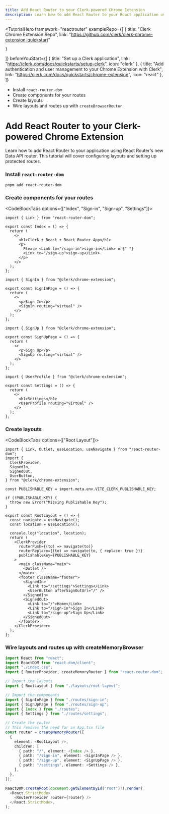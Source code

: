 ```yaml
---
title: Add React Router to your Clerk-powered Chrome Extension
description: Learn how to add React Router to your React application using their Data API router.
---
```


<TutorialHero
  framework="reactrouter"
  exampleRepo={[
    {
      title: "Clerk Chrome Extension Repo",
      link: "https://github.com/clerk/clerk-chrome-extension-quickstart"

    }
  ]}
  beforeYouStart={[
    {
      title: "Set up a Clerk application",
      link: "https://clerk.com/docs/quickstarts/setup-clerk",
      icon: "clerk"
    },
    {
      title: "Add authentication and user management to your Chrome Extension with Clerk",
      link: "https://clerk.com/docs/quickstarts/chrome-extension",
      icon: "react"
    },
  ]}
>
- Install `react-router-dom`
- Create components for your routes
- Create layouts
- Wire layouts and routes up with `createBrowserRouter`
</TutorialHero>

# Add React Router to your Clerk-powered Chrome Extension

Learn how to add React Router to your application using React Router's new Data API router. This tutorial will cover configuring layouts and setting up protected routes.

<Steps>

### Install `react-router-dom`

```
pnpm add react-router-dom
```

### Create components for your routes

<CodeBlockTabs options={["Index", "Sign-in", "Sign-up", "Settings"]}>

```tsx filename="src/routes/index.tsx"
import { Link } from "react-router-dom";

export const Index = () => {
  return (
    <>
      <h1>Clerk + React + React Router App</h1>
      <p>
        Please <Link to="/sign-in">sign-in</Link> or{" "}
        <Link to="/sign-up">sign-up</Link>.
      </p>
    </>
  );
};
```

```tsx filename="src/routes/sign-in.tsx"
import { SignIn } from "@clerk/chrome-extension";

export const SignInPage = () => {
  return (
    <>
      <p>Sign In</p>
      <SignIn routing="virtual" />
    </>
  );
};
```

```tsx filename="src/routes/sign-up.tsx"
import { SignUp } from "@clerk/chrome-extension";

export const SignUpPage = () => {
  return (
    <>
      <p>Sign Up</p>
      <SignUp routing="virtual" />
    </>
  );
};
```

```tsx filename="src/routes/settings.tsx"
import { UserProfile } from "@clerk/chrome-extension";

export const Settings = () => {
  return (
    <>
      <h1>Settings</h1>
      <UserProfile routing="virtual" />
    </>
  );
};
```
</CodeBlockTabs>

### Create layouts

<CodeBlockTabs options={["Root Layout"]}>

```tsx filename="src/layouts/root-layout.tsx"
import { Link, Outlet, useLocation, useNavigate } from "react-router-dom";
import {
  ClerkProvider,
  SignedIn,
  SignedOut,
  UserButton,
} from "@clerk/chrome-extension";

const PUBLISHABLE_KEY = import.meta.env.VITE_CLERK_PUBLISHABLE_KEY;

if (!PUBLISHABLE_KEY) {
  throw new Error("Missing Publishable Key");
}

export const RootLayout = () => {
  const navigate = useNavigate();
  const location = useLocation();

  console.log("location", location);
  return (
    <ClerkProvider
      routerPush={(to) => navigate(to)}
      routerReplace={(to) => navigate(to, { replace: true })}
      publishableKey={PUBLISHABLE_KEY}
    >
      <main className="main">
        <Outlet />
      </main>
      <footer className="footer">
        <SignedIn>
          <Link to="/settings">Settings</Link>
          <UserButton afterSignOutUrl="/" />
        </SignedIn>
        <SignedOut>
          <Link to="/">Home</Link>
          <Link to="/sign-in">Sign In</Link>
          <Link to="/sign-up">Sign Up</Link>
        </SignedOut>
      </footer>
    </ClerkProvider>
  );
};
```
</CodeBlockTabs>

### Wire layouts and routes up with createMemoryBrowser

```ts filename="src/main.tsx"
import React from "react";
import ReactDOM from "react-dom/client";
import "./index.css";
import { RouterProvider, createMemoryRouter } from "react-router-dom";

// Import the layouts
import { RootLayout } from "./layouts/root-layout";

// Import the components
import { SignInPage } from "./routes/sign-in";
import { SignUpPage } from "./routes/sign-up";
import { Index } from "./routes";
import { Settings } from "./routes/settings";

// Create the router
// This removes the need for an App.tsx file
const router = createMemoryRouter([
  {
    element: <RootLayout />,
    children: [
      { path: "/", element: <Index /> },
      { path: "/sign-in", element: <SignInPage /> },
      { path: "/sign-up", element: <SignUpPage /> },
      { path: "/settings", element: <Settings /> },
    ],
  },
]);

ReactDOM.createRoot(document.getElementById("root")!).render(
  <React.StrictMode>
    <RouterProvider router={router} />
  </React.StrictMode>,
);
```

</Steps>
